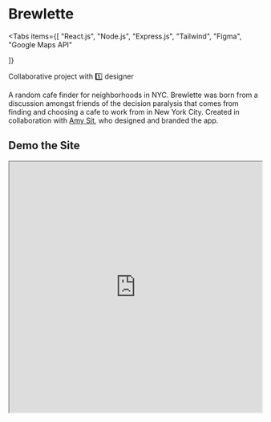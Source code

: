 
# Brewlette

<Tabs
  items={[
    "React.js",
    "Node.js",
    "Express.js",
    "Tailwind",
    "Figma",
    "Google Maps API"

]}

> </Tabs>

<Callout type="info" emoji="🤝">
  Collaborative project with 1️⃣ designer
</Callout>

A random cafe finder for neighborhoods in NYC. Brewlette was born from a discussion amongst friends of the decision paralysis that comes from finding and choosing a cafe to work from in New York City. Created in collaboration with [Amy Sit](https://www.amy-sit.com/), who designed and branded the app.

<Cards>
  <Card icon="💻" title=" Github" href="https://github.com/jtkabenni/brewlette" />
  <Card icon = "🔗" title=" Site" href="https://brewlette.onrender.com/" />
  <Card icon = "🎨" title=" Design files" href="https://www.figma.com/file/8aOhK7mzboTZQ2sZXDr631/Brewlette?type=design&node-id=24-936&mode=design&t=mSpArTpKQvlkryOi-0" />

</Cards>

## Demo the Site

<iframe
  src="https://brewlette.onrender.com/"
  width="100%"
  height="500px"
  title="Parktrippers"
/>
